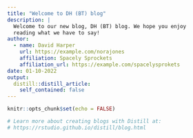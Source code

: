 ```yaml
---
title: "Welcome to DH (BT) blog"
description: |
  Welcome to our new blog, DH (BT) blog. We hope you enjoy 
  reading what we have to say!
author:
  - name: David Harper
    url: https://example.com/norajones
    affiliation: Spacely Sprockets
    affiliation_url: https://example.com/spacelysprokets
date: 01-10-2022
output:
  distill::distill_article:
    self_contained: false
---
```


```r
knitr::opts_chunk$set(echo = FALSE)

# Learn more about creating blogs with Distill at:
# https://rstudio.github.io/distill/blog.html

```



